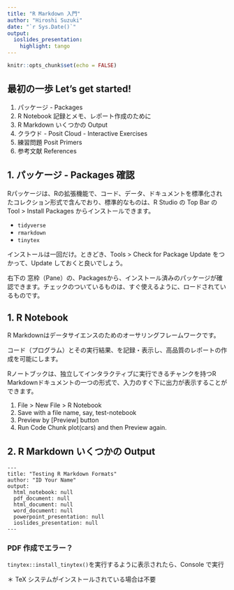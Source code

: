 ```yaml
---
title: "R Markdown 入門"
author: "Hiroshi Suzuki"
date: "`r Sys.Date()`"
output: 
  ioslides_presentation: 
    highlight: tango
---
```


```r
knitr::opts_chunk$set(echo = FALSE)
```

## 最初の一歩 Let's get started!

1. パッケージ - Packages
2. R Notebook 記録とメモ、レポート作成のために
3. R Markdown いくつかの Output
4. クラウド - Posit Cloud - Interactive Exercises
5. 練習問題 Posit Primers 
6. 参考文献 References

## 1. パッケージ - Packages 確認

Rパッケージは、Rの拡張機能で、コード、データ、ドキュメントを標準化されたコレクション形式で含んでおり、標準的なものは、R Studio の Top Bar の Tool > Install Packages からインストールできます。

* `tidyverse`
* `rmarkdown`
* `tinytex`

インストールは一回だけ。ときどき、Tools > Check for Package Update をつかって、Update しておくと良いでしょう。

右下の 窓枠（Pane）の、Packagesから、インストール済みのパッケージが確認できます。チェックのついているものは、すぐ使えるように、ロードされているものです。

## 1. R Notebook

R Markdownはデータサイエンスのためのオーサリングフレームワークです。

コード（プログラム）とその実行結果、を記録・表示し、高品質のレポートの作成を可能にします。

Rノートブックは、独立してインタラクティブに実行できるチャンクを持つR Markdownドキュメントの一つの形式で、入力のすぐ下に出力が表示することができます。

1. File > New File > R Notebook
2. Save with a file name, say, test-notebook
3. Preview by [Preview] button
4. Run Code Chunk plot(cars) and then Preview again.

## 2. R Markdown いくつかの Output

```
---
title: "Testing R Markdown Formats"
author: "ID Your Name"
output:
  html_notebook: null
  pdf_document: null
  html_document: null
  word_document: null
  powerpoint_presentation: null
  ioslides_presentation: null
---
```

### PDF 作成でエラー？

`tinytex::install_tinytex()`を実行するように表示されたら、Console で実行

＊ TeX システムがインストールされている場合は不要


